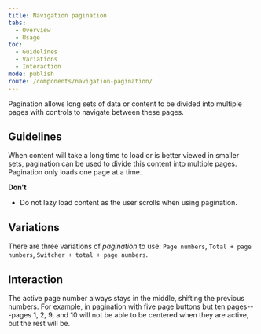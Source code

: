 ```yaml
---
title: Navigation pagination
tabs:
  - Overview
  - Usage
toc:
  - Guidelines
  - Variations
  - Interaction
mode: publish
route: /components/navigation-pagination/
---
```


Pagination allows long sets of data or content to be divided into multiple pages with controls to navigate between these pages.

<!--One to two sentences as an introduction to the component-->

## Guidelines

<!--List how to use it, sizes, widths, grid interactions, color allowances -->

When content will take a long time to load or is better viewed in smaller sets, pagination can be used to divide this content into multiple pages. Pagination only loads one page at a time.

**Don't**

<!--Bullet point list if needed -->

- Do not lazy load content as the user scrolls when using pagination.

## Variations

<!--One ### heading per frame in Figma, explaining each component in that frame. One 'content' section per variation if needed -->

There are three variations of _pagination_ to use: `Page numbers`, `Total + page numbers`, `Switcher + total + page numbers`.

<FigmaImage
  url="https://www.figma.com/file/0bGXR2sCwMVSDNyyzu5BXrO5/Desktop-UI?node-id=707%3A206"
  alt="Figma design sketches of pagination"
/>

## Interaction

The active page number always stays in the middle, shifting the previous numbers. For example, in pagination with five page buttons but ten pages---pages 1, 2, 9, and 10 will not be able to be centered when they are active, but the rest will be.
